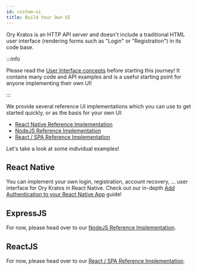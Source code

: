 ```yaml
---
id: custom-ui
title: Build Your Own UI
---
```


Ory Kratos is an HTTP API server and doesn't include a traditional HTML user
interface (rendering forms such as "Login" or "Registration") in its code base.

:::info

Please read the [User Interface concepts](../concepts/ui-user-interface.mdx)
before starting this journey! It contains many code and API examples and is a
useful starting point for anyone implementing their own UI!

:::

We provide several reference UI implementations which you can use to get started
quickly, or as the basis for your own UI:

- [React Native Reference Implementation](https://github.com/ory/kratos-selfservice-ui-react-native)
- [NodeJS Reference Implementation](https://github.com/ory/kratos-selfservice-ui-node)
- [React / SPA Reference Implementation](https://github.com/ory/react-nextjs-example)

Let's take a look at some individual examples!

## React Native

You can implement your own login, registration, account recovery, ... user
interface for Ory Kratos in React Native. Check out our in-depth
[Add Authentication to your React Native App](https://www.ory.sh/login-react-native-authentication-example-api/)
guide!

## ExpressJS

For now, please head over to our
[NodeJS Reference Implementation](https://github.com/ory/kratos-selfservice-ui-node).

## ReactJS

For now, please head over to our
[React / SPA Reference Implementation](https://github.com/ory/react-nextjs-example).

